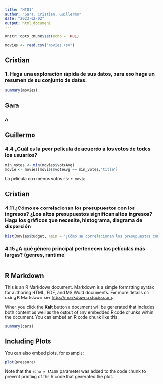 ```yaml
---
title: "HT01"
author: "Sara, Cristian, Guillermo"
date: "2023-02-02"
output: html_document
---
```


```r
knitr::opts_chunk$set(echo = TRUE)
```


``` r
movies <- read.csv("movies.csv")
```

## Cristian
### 1. Haga una exploración rápida de sus datos, para eso haga un resumen de su conjunto de datos.
``` r
summary(movies)
```

## Sara
### a



## Guillermo

### 4.4 ¿Cuál es la peor película de acuerdo a los votos de todos los usuarios? 
``` r
min_votes <- min(movies$voteAvg)
movie <- movies[movies$voteAvg == min_votes,"title"]
```
La pelicula con menos votos es: `r movie`



## Cristian

### 4.11 ¿Cómo se correlacionan los presupuestos con los ingresos? ¿Los altos presupuestos significan altos ingresos? Haga los gráficos que necesite, histograma, diagrama de dispersión
``` r
hist(movies$budget, main = "¿Cómo se correlacionan los presupuestos con los ingresos?")
```

### 4.15 ¿A qué género principal pertenecen las películas más largas? (genres, runtime)
``` r

```

## R Markdown

This is an R Markdown document. Markdown is a simple formatting syntax for authoring HTML, PDF, and MS Word documents. For more details on using R Markdown see <http://rmarkdown.rstudio.com>.

When you click the **Knit** button a document will be generated that includes both content as well as the output of any embedded R code chunks within the document. You can embed an R code chunk like this:

```r
summary(cars)
```

## Including Plots

You can also embed plots, for example:

```r
plot(pressure)
```

Note that the `echo = FALSE` parameter was added to the code chunk to prevent printing of the R code that generated the plot.

